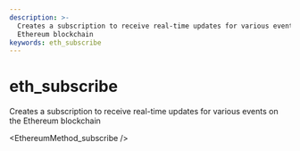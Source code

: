 ```yaml
---
description: >-
  Creates a subscription to receive real-time updates for various events on the
  Ethereum blockchain
keywords: eth_subscribe
---
```

# eth_subscribe

Creates a subscription to receive real-time updates for various events on the Ethereum blockchain


<EthereumMethod_subscribe />
